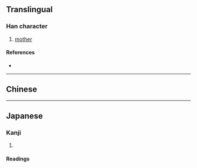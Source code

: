 {{also|嬤}}
{{character info/new}}
==Translingual==

===Han character===
{{Han char|rn=38|rad=女|as=14|sn=17|four=|canj=VIDI|ids=⿰女麽}}

# [[mother]]

====References====
* {{Han ref|kx=0273.171|hdz=80018.150|uh=5B37|ud=23351}}

----

==Chinese==
{{zh-see|嬤}}

----

==Japanese==

===Kanji===
{{ja-kanji|grade=|rs=女14}}

# {{defn|lang=ja|sort=女14}}

====Readings====
{{ja-readings
|goon=ま
|kanon=ば
|kun=}}